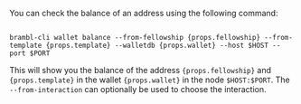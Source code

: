 You can check the balance of an address using the following command:

<pre><code>
brambl-cli wallet balance --from-fellowship {props.fellowship} --from-template {props.template} --walletdb {props.wallet} --host $HOST --port $PORT
</code></pre>

<p>This will show you the balance of the address <code>{props.fellowship}</code> and <code>{props.template}</code> in the wallet <code>{props.wallet}</code> in the node <code>$HOST:$PORT</code>. The <code>--from-interaction</code> can optionally be used to choose the interaction.</p>